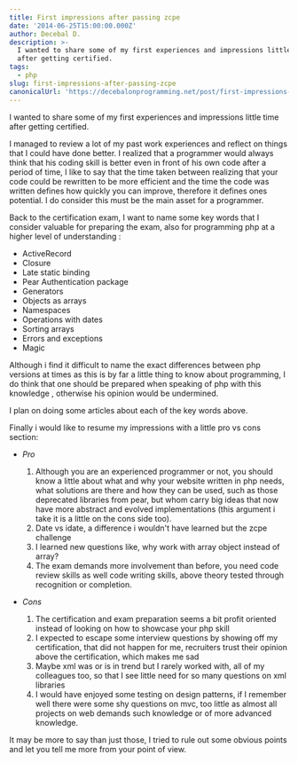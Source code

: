 ```yaml
---
title: First impressions after passing zcpe
date: '2014-06-25T15:00:00.000Z'
author: Decebal D.
description: >-
  I wanted to share some of my first experiences and impressions little time
  after getting certified.
tags:
  - php
slug: first-impressions-after-passing-zcpe
canonicalUrl: 'https://decebalonprogramming.net/post/first-impressions-after-passing-zcpe'
---
```



I wanted to share some of my first experiences and impressions little time after getting certified. 

I managed to review a lot of my past work experiences and reflect on things that I could have done better. I realized that a programmer would always think that his coding skill is better even in front of his own code after a period of time, I like to say that the time taken between realizing that your code could be rewritten to be more efficient and the time the code was written defines how quickly you can improve,  therefore it defines ones potential. I do consider this must be the main asset for a programmer.

 
Back to the certification exam, I want to name some key words that I consider valuable for preparing the exam,  also for programming php at a higher level of understanding :

- ActiveRecord
- Closure
- Late static binding
- Pear Authentication package
- Generators
- Objects as arrays
- Namespaces
- Operations with dates
- Sorting arrays
- Errors and exceptions
- Magic

Although i find it difficult to name the exact differences between php versions at times as this is by far a little thing to know about programming, I do think that one should be prepared when speaking of php with this knowledge , otherwise his opinion would be undermined.

I plan on doing some articles about each of the key words above.

Finally i would like to resume my impressions with a little pro vs cons section:

- *Pro*

    1. Although  you are an experienced programmer or not, you should know a little about what and why your website written in php needs,  what solutions are there and how they can be used,  such as those deprecated libraries from pear,  but whom carry big ideas that now have more abstract and evolved implementations (this argument i take it is a little on the cons side too).
    2. Date vs idate,  a difference i wouldn't have learned but the zcpe challenge 
    3. I learned new questions like,  why work with array object instead of array? 
    4. The exam demands more involvement than before,  you need code review skills as well code writing skills,  above theory tested through recognition or completion.
 
- *Cons*

    1. The certification and exam preparation seems a bit profit oriented instead of looking on how to showcase your php skill
    2. I expected to escape some interview questions by showing off my certification, that did not happen for me, recruiters trust their opinion  above the certification, which makes me sad
    3. Maybe xml was or is in trend but I rarely worked with,  all of my colleagues too, so that I see little need for so many questions on xml libraries
    4. I would have enjoyed some testing on design patterns, if I remember well there were some shy questions on mvc,  too little as almost all projects on web demands such knowledge or of more advanced knowledge.
    
It may be more to say than just those, I tried to rule out some obvious points and let you tell me more from your point of view.
